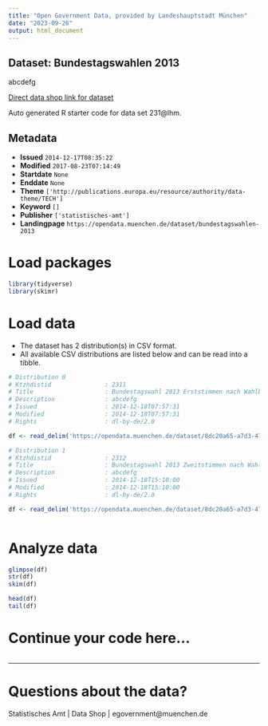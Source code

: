 ```yaml
---
title: "Open Government Data, provided by Landeshauptstadt München"
date: "2023-09-26"
output: html_document
---
```


## Dataset: Bundestagswahlen 2013

abcdefg

[Direct data shop link for dataset](https://opendata.muenchen.de/dataset/bundestagswahlen-2013)

Auto generated R starter code for data set 231@lhm.

## Metadata

- **Issued** `2014-12-17T08:35:22`
- **Modified** `2017-08-23T07:14:49`
- **Startdate** `None`
- **Enddate** `None`
- **Theme** `['http://publications.europa.eu/resource/authority/data-theme/TECH']`
- **Keyword** `[]`
- **Publisher** `['statistisches-amt']`
- **Landingpage** `https://opendata.muenchen.de/dataset/bundestagswahlen-2013`


# Load packages

```r

library(tidyverse)
library(skimr)

```

# Load data

-   The dataset has 2 distribution(s) in CSV format.
-   All available CSV distributions are listed below and can be read into a tibble.

```r

# Distribution 0
# Ktzhdistid               : 2311
# Title                    : Bundestagswahl 2013 Erststimmen nach Wahlbezirken (STAT. Amt)
# Description              : abcdefg
# Issued                   : 2014-12-18T07:57:31
# Modified                 : 2014-12-18T07:57:31
# Rights                   : dl-by-de/2.0

df <- read_delim('https://opendata.muenchen.de/dataset/8dc20a65-a7d3-4786-82fa-4a8b1faba836/resource/0d8ce841-841f-45da-be03-ff7711765031/download/bundestagswahl2013erststimmenwahlbezirke.csv')

# Distribution 1
# Ktzhdistid               : 2312
# Title                    : Bundestagswahl 2013 Zweitstimmen nach Wahlbezirken
# Description              : abcdefg
# Issued                   : 2014-12-18T15:10:00
# Modified                 : 2014-12-18T15:10:00
# Rights                   : dl-by-de/2.0

df <- read_delim('https://opendata.muenchen.de/dataset/8dc20a65-a7d3-4786-82fa-4a8b1faba836/resource/7ad81fcb-4123-43bc-92a7-9e7d4c713196/download/bundestagswahl2013zweitstimmenwahlbezirke.csv')



```

# Analyze data

```r

glimpse(df)
str(df)
skim(df)

head(df)
tail(df)

```

# Continue your code here...

```r

```

------------------------------------------------------------------------

# Questions about the data?

Statistisches Amt | Data Shop | egovernment@muenchen.de
